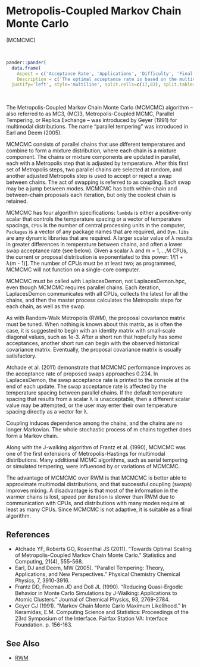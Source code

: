 # <a name='mcmcmc'>Metropolis-Coupled Markov Chain Monte Carlo</a>

(<a name='mcmcmc'>MCMCMC</a>)

<br>
```r
pander::pander(
  data.frame(
    Aspect = c('Acceptance Rate', 'Applications', 'Difficulty', 'Final Algorithm?', 'Proposal'),
    Description = c('The optimal acceptance rate is based on the multivariate normality of the marginal posterior distributions, and ranges from 44% for one parameter to 23.4% for five or more parameters. The observed acceptance rate may be suitable in the interval [15%,50%].', 'This is a widely applicable, general-purpose algorithm that specializes in representing multimodal distributions.','This algorithm is moderately difficult for a beginner, because the proposal covariance must be tuned, the swap acceptance rate should be tuned, and the number of CPUs selected.','Yes.', 'Componentwise.')),
  justify='left', style='multiline', split.cells=c(17,83), split.tables=Inf)
```

<br>

The Metropolis-Coupled Markov Chain Monte Carlo (MCMCMC) algorithm -- also referred to as MC3, (MC)3, Metropolis-Coupled MCMC, Parallel Tempering, or Replica Exchange -- was introduced by Geyer (1991) for multimodal distributions. The name "parallel tempering" was introduced in Earl and Deem (2005).

MCMCMC consists of parallel chains that use different temperatures and combine to form a mixture distribution, where each chain is a mixture component. The chains or mixture components are updated in parallel, each with a Metropolis step that is adjusted by temperature. After this first set of Metropolis steps, two parallel chains are selected at random, and another adjusted Metropolis step is used to accept or reject a swap between chains. The act of swapping is referred to as coupling. Each swap may be a jump between modes. MCMCMC has both within-chain and between-chain proposals each iteration, but only the coolest chain is retained.

MCMCMC has four algorithm specifications: `lambda` is either a positive-only scalar that controls the temperature spacing or a vector of temperature spacings, `CPUs` is the number of central processing units in the computer, `Packages` is a vector of any package names that are required, and `Dyn.libs` are any dynamic libraries that are required. A larger scalar value of λ results in greater differences in temperature between chains, and often a lower swap acceptance rate (see below). Given a scalar λ and m = 1,...,M CPUs, the current or proposal distribution is exponentiated to this power: 1/[1 + λ(m - 1)]. The number of CPUs must be at least two; as programmed, MCMCMC will not function on a single-core computer.

MCMCMC must be called with <span class="func">LaplacesDemon</span>, not <span class="func">LaplacesDemon.hpc</span>, even though MCMCMC requires parallel chains. Each iteration, <span class="func">LaplacesDemon</span> communicates with all CPUs, collects the latest for all the chains, and then the master process calculates the Metropolis steps for each chain, as well as the swap.

As with Random-Walk Metropolis (RWM), the proposal covariance matrix must be tuned. When nothing is known about this matrix, as is often the case, it is suggested to begin with an identity matrix with small-scale diagonal values, such as 1e-3. After a short run that hopefully has some acceptances, another short run can begin with the observed historical covariance matrix. Eventually, the proposal covariance matrix is usually satisfactory.

Atchade et al. (2011) demonstrate that MCMCMC performance improves as the acceptance rate of proposed swaps approaches 0.234. In LaplacesDemon, the swap acceptance rate is printed to the console at the end of each update. The swap acceptance rate is affected by the temperature spacing between parallel chains. If the default temperature spacing that results from a scalar λ is unacceptable, then a different scalar value may be attempted, or the user may enter their own temperature spacing directly as a vector for λ.

Coupling induces dependence among the chains, and the chains are no longer Markovian. The whole stochastic process of m chains together does form a Markov chain.

Along with the J-walking algorithm of Frantz et al. (1990), MCMCMC was one of the first extensions of Metropolis-Hastings for multimodal distributions. Many additional MCMC algorithms, such as serial tempering or simulated tempering, were influenced by or variations of MCMCMC.

The advantage of MCMCMC over RWM is that MCMCMC is better able to approximate multimodal distributions, and that successful coupling (swaps) improves mixing. A disadvantage is that most of the information in the warmer chains is lost, speed per iteration is slower than RWM due to communication with CPUs, and distributions with many modes require at least as many CPUs. Since MCMCMC is not adaptive, it is suitable as a final algorithm.

## References

- Atchade YF, Roberts GO, Rosenthal JS (2011). "Towards Optimal Scaling of Metropolis-Coupled Markov Chain Monte Carlo." Statistics and Computing, 21(4), 555-568.
- Earl, DJ and Deem, MW (2005). "Parallel Tempering: Theory, Applications, and New Perspectives." Physical Chemistry Chemical Physics, 7, 3910-3916.
- Frantz DD, Freeman JD and Doll JL (1990). "Reducing Quasi-Ergodic Behavior in Monte Carlo Simulations by J-Walking: Applications to Atomic Clusters." Journal of Chemical Physics, 93, 2769-2784.
- Geyer CJ (1991). "Markov Chain Monte Carlo Maximum Likelihood." In Keramidas, E.M. Computing Science and Statistics: Proceedings of the 23rd Symposium of the Interface. Fairfax Station VA: Interface Foundation. p. 156-163.

## See Also

- [RWM](#rwm)


